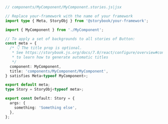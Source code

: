 ```ts
// components/MyComponent/MyComponent.stories.js|jsx

// Replace your-framework with the name of your framework
import type { Meta, StoryObj } from '@storybook/your-framework';

import { MyComponent } from './MyComponent';

// To apply a set of backgrounds to all stories of Button:
const meta = {
  /* 👇 The title prop is optional.
   * See https://storybook.js.org/docs/7.0/react/configure/overview#configure-story-loading
   * to learn how to generate automatic titles
   */
  component: MyComponent,
  title: 'components/MyComponent/MyComponent',
} satisfies Meta<typeof MyComponent>;

export default meta;
type Story = StoryObj<typeof meta>;

export const Default: Story = {
  args: {
    something: 'Something else',
  },
};
```
